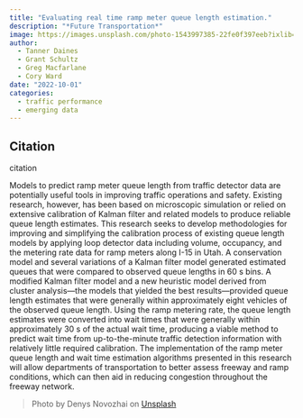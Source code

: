 ```yaml
---
title: "Evaluating real time ramp meter queue length estimation."
description: "*Future Transportation*"
image: https://images.unsplash.com/photo-1543997385-22fe0f397eeb?ixlib=rb-4.0.3&ixid=M3wxMjA3fDB8MHxwaG90by1wYWdlfHx8fGVufDB8fHx8fA%3D%3D&auto=format&fit=crop&w=1318&q=80 
author: 
  - Tanner Daines
  - Grant Schultz
  - Greg Macfarlane
  - Cory Ward
date: "2022-10-01"
categories:
  - traffic performance
  - emerging data
---
```


::: {.callout-note appearance="simple"}

## Citation

citation

:::

Models to predict ramp meter queue length from traffic detector data are potentially useful tools in improving traffic operations and safety. Existing research, however, has been based on microscopic simulation or relied on extensive calibration of Kalman filter and related models to produce reliable queue length estimates. This research seeks to develop methodologies for improving and simplifying the calibration process of existing queue length models by applying loop detector data including volume, occupancy, and the metering rate data for ramp meters along I-15 in Utah. A conservation model and several variations of a Kalman filter model generated estimated queues that were compared to observed queue lengths in 60 s bins. A modified Kalman filter model and a new heuristic model derived from cluster analysis—the models that yielded the best results—provided queue length estimates that were generally within approximately eight vehicles of the observed queue length. Using the ramp metering rate, the queue length estimates were converted into wait times that were generally within approximately 30 s of the actual wait time, producing a viable method to predict wait time from up-to-the-minute traffic detection information with relatively little required calibration. The implementation of the ramp meter queue length and wait time estimation algorithms presented in this research will allow departments of transportation to better assess freeway and ramp conditions, which can then aid in reducing congestion throughout the freeway network.

> Photo by Denys Novozhai on [Unsplash](https://unsplash.com/photos/k5w21D7PgMk)